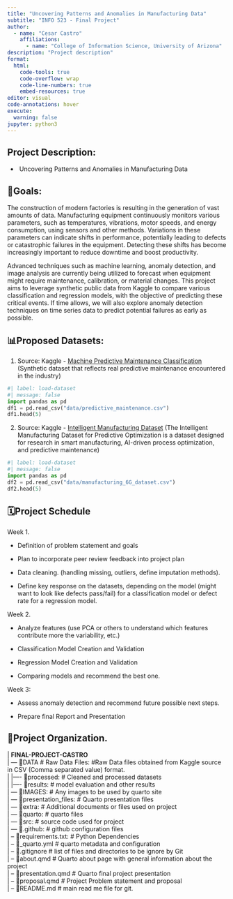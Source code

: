 ```yaml
---
title: "Uncovering Patterns and Anomalies in Manufacturing Data"
subtitle: "INFO 523 - Final Project"
author: 
  - name: "Cesar Castro"
    affiliations:
      - name: "College of Information Science, University of Arizona"
description: "Project description"
format:
  html:
    code-tools: true
    code-overflow: wrap
    code-line-numbers: true
    embed-resources: true
editor: visual
code-annotations: hover
execute:
  warning: false
jupyter: python3
---
```


## **Project Description:**

-    Uncovering Patterns and Anomalies in Manufacturing Data

## **🎯Goals:**

The construction of modern factories is resulting in the generation of vast amounts of data. Manufacturing equipment continuously monitors various parameters, such as temperatures, vibrations, motor speeds, and energy consumption, using sensors and other methods. Variations in these parameters can indicate shifts in performance, potentially leading to defects or catastrophic failures in the equipment. Detecting these shifts has become increasingly important to reduce downtime and boost productivity.

Advanced techniques such as machine learning, anomaly detection, and image analysis are currently being utilized to forecast when equipment might require maintenance, calibration, or material changes. This project aims to leverage synthetic public data from Kaggle to compare various classification and regression models, with the objective of predicting these critical events. If time allows, we will also explore anomaly detection techniques on time series data to predict potential failures as early as possible.

## **📊Proposed Datasets:**

1.  Source: Kaggle - [Machine Predictive Maintenance Classification](https://www.kaggle.com/datasets/shivamb/machine-predictive-maintenance-classification) (Synthetic dataset that reflects real predictive maintenance encountered in the industry)

```python
#| label: load-dataset
#| message: false
import pandas as pd
df1 = pd.read_csv("data/predictive_maintenance.csv")
df1.head(5)
```

2.  Source: Kaggle - [Intelligent Manufacturing Dataset](https://www.kaggle.com/datasets/ziya07/intelligent-manufacturing-dataset/data) (The Intelligent Manufacturing Dataset for Predictive Optimization is a dataset designed for research in smart manufacturing, AI-driven process optimization, and predictive maintenance)

```python
#| label: load-dataset
#| message: false
import pandas as pd
df2 = pd.read_csv("data/manufacturing_6G_dataset.csv")
df2.head(5)
```

## 🗓️**Project Schedule**

Week 1.

-   Definition of problem statement and goals

-   Plan to incorporate peer review feedback into project plan

-   Data cleaning. (handling missing, outliers, define imputation methods).

-   Define key response on the datasets, depending on the model (might want to look like defects pass/fail) for a classification model or defect rate for a regression model. 

Week 2. 

-   Analyze features (use PCA or others to understand which features contribute more the variability, etc.)

-   Classification Model Creation and Validation

-   Regression Model Creation and Validation

-   Comparing models and recommend the best one. 

Week 3:

-   Assess anomaly detection and recommend future possible next steps. 

-   Prepare final Report and Presentation

## 📁**Project Organization.**

| \| **FINAL-PROJECT-CASTRO**
| \| — 📁DATA                             # Raw Data Files:  #Raw Data files obtained from Kaggle source in CSV (Comma separated value) format.
| \|        \|—-  📁processed:          # Cleaned and processed datasets
| \|        \|—-  📁results:                # model evaluation and other results
| \| — 📁IMAGES:                        # Any images to be used by quarto site
| \| — 📁presentation_files:         # Quarto presentation files
| \| — 📁extra:                             # Additional documents or files used on project
| \| — 📁quarto:                          # quarto files
| \| — 📁src:                                 # source code used for project
| \| — 📁.github:                          # github configuration files
| \| – 📄requirements.txt:             # Python Dependencies
| \| – 📄\_quarto.yml                     # quarto metadata and configuration
| \| – 📄.gitignore                        # list of files and directories to be ignore by Git
| \| – 📄about.qmd                      # Quarto about page with general information about the project
| \| – 📄presentation.qmd           # Quarto final project presentation
| \| – 📄proposal.qmd                 # Project Problem statement and proposal
| \| – 📄README.md                   # main read me file for git.
|